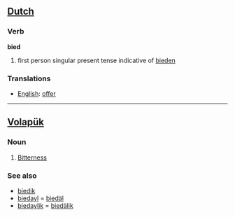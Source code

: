 ==[[Dutch]]==

=== Verb ===

'''bied'''

# first person singular present tense indicative of [[bieden]]

=== Translations ===
*[[English]]: [[offer]]

----

== [[Volapük]] == 
=== Noun ===
# [[Bitterness]]

=== See also ===
*[[biedik]] 
*[[biedayl]] = [[biedäl]]
*[[biedaylik]] = [[biedälik]]